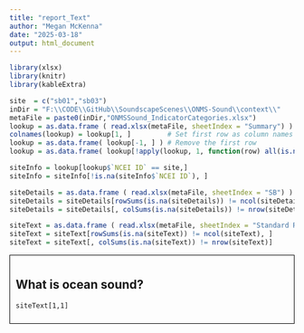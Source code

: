 ```yaml
---
title: "report_Text"
author: "Megan McKenna"
date: "2025-03-18"
output: html_document
---
```


```r
library(xlsx)
library(knitr)
library(kableExtra)

site  = c("sb01","sb03")
inDir = "F:\\CODE\\GitHub\\SoundscapeScenes\\ONMS-Sound\\context\\"
metaFile = paste0(inDir,"ONMSSound_IndicatorCategories.xlsx")
lookup = as.data.frame ( read.xlsx(metaFile, sheetIndex = "Summary") )
colnames(lookup) = lookup[1, ]         # Set first row as column names
lookup = as.data.frame( lookup[-1, ] ) # Remove the first row
lookup = as.data.frame( lookup[!apply(lookup, 1, function(row) all(is.na(row))), ] )

siteInfo = lookup[lookup$`NCEI ID` == site,]
siteInfo = siteInfo[!is.na(siteInfo$`NCEI ID`), ]

siteDetails = as.data.frame ( read.xlsx(metaFile, sheetIndex = "SB") )
siteDetails = siteDetails[rowSums(is.na(siteDetails)) != ncol(siteDetails), ]
siteDetails = siteDetails[, colSums(is.na(siteDetails)) != nrow(siteDetails)]

siteText = as.data.frame ( read.xlsx(metaFile, sheetIndex = "Standard Report Text") )
siteText = siteText[rowSums(is.na(siteText)) != ncol(siteText), ]
siteText = siteText[, colSums(is.na(siteText)) != nrow(siteText)]
```
::: {style="border: 1px solid black; padding: 10px; margin-bottom: 20px;"}
# **What is ocean sound?**
`siteText[1,1]` 

:::

